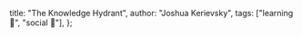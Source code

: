   title: "The Knowledge Hydrant",
  author: "Joshua Kerievsky",
  tags: ["learning 📖", "social 👥"],
};
